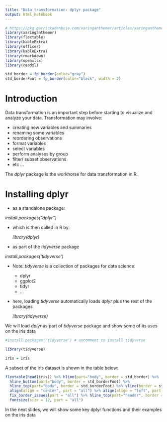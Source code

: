 ```yaml
---
title: "Data transformation: dplyr package"
output: html_notebook
---
```



```r
# https://pkg.garrickadenbuie.com/xaringanthemer/articles/xaringanthemer.html#themes
library(xaringanthemer)
library(flextable)
library(kableExtra)
library(officer)
library(kableExtra)
library(rmarkdown)
library(openxlsx)
library(readxl)

std_border = fp_border(color="gray")
std_borderFoot = fp_border(color="black", width = 2)

```

# Introduction

Data transformation is an important step before starting to visualize and analyze your data. Transformation may involve:

* creating new variables and summaries
* renaming some variables
* reordering observations
* format variables
* select variables
* perform analyses by group
* filter/ subset observations
* etc ...

The *dplyr* package is the workhorse for data transformation in R.


# Installing dplyr

* as a standalone package:

_install.packages("dplyr")_

  * which is then called in R by:
  
      _library(dplyr)_

* as part of the *tidyverse* package

_install.packages('tidyverse')_

  * Note: *tidyverse* is a collection of packages for data science:
  
      * dplyr
      * ggplot2
      * tidyr 
      * ...
    
  * here, loading *tidyverse* automatically loads *dplyr* plus the rest of the packages
  
      _library(tidyverse)_

We will load *dplyr* as part of *tidyverse* package and show some of its uses on the iris data

```r

#install.packages('tidyverse') # uncomment to install tidyverse

library(tidyverse) 

iris = iris

```

A subset of the iris dataset is shown in the table below:

```r

flextable(head(iris)) %>% hline(part="body", border = std_border) %>% 
  hline_bottom(part="body", border = std_borderFoot) %>% 
  hline_top(part="body", border = std_borderFoot) %>% vline(border = std_border, part = "all") %>% 
  align(align = "center", part = "all") %>% align(align = "left", part = "all", j = 1) %>% 
  fix_border_issues(part = "all") %>% hline_top(part="header", border = std_borderFoot) %>% 
  fontsize(size = 12, part = "all")

```


In the next slides, we will show some key dplyr functions and their examples on the iris data

